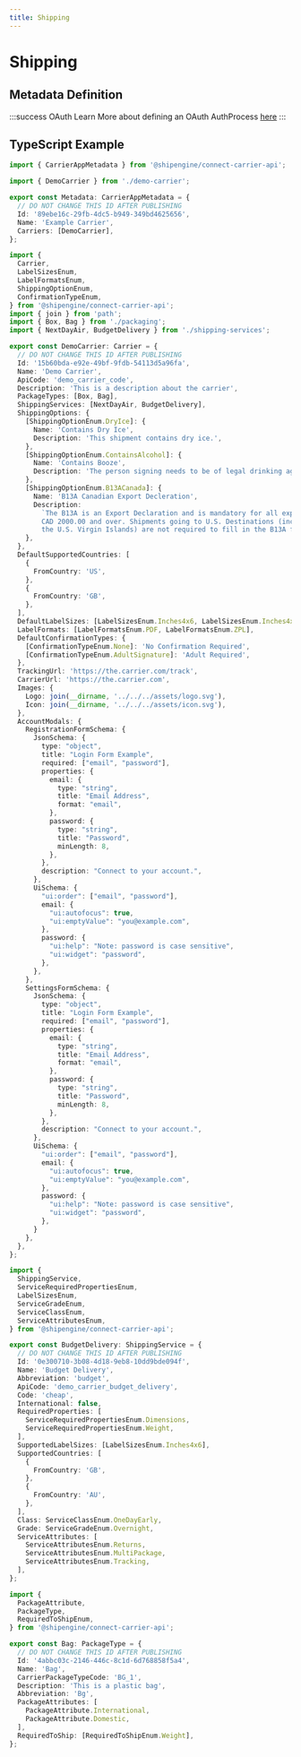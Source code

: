 ```yaml
---
title: Shipping
---
```

# Shipping


## Metadata Definition
<JsonSchema
  schema={Schema}
/>

:::success OAuth
Learn More about defining an OAuth AuthProcess [here](../oauth/index.md)
:::

## TypeScript Example


```TypeScript App
import { CarrierAppMetadata } from '@shipengine/connect-carrier-api';

import { DemoCarrier } from './demo-carrier';

export const Metadata: CarrierAppMetadata = {
  // DO NOT CHANGE THIS ID AFTER PUBLISHING
  Id: '89ebe16c-29fb-4dc5-b949-349bd4625656',
  Name: 'Example Carrier',
  Carriers: [DemoCarrier],
};
```
```TypeScript Carrier
import {
  Carrier,
  LabelSizesEnum,
  LabelFormatsEnum,
  ShippingOptionEnum,
  ConfirmationTypeEnum,
} from '@shipengine/connect-carrier-api';
import { join } from 'path';
import { Box, Bag } from './packaging';
import { NextDayAir, BudgetDelivery } from './shipping-services';

export const DemoCarrier: Carrier = {
  // DO NOT CHANGE THIS ID AFTER PUBLISHING
  Id: '15b60bda-e92e-49bf-9fdb-54113d5a96fa',
  Name: 'Demo Carrier',
  ApiCode: 'demo_carrier_code',
  Description: 'This is a description about the carrier',
  PackageTypes: [Box, Bag],
  ShippingServices: [NextDayAir, BudgetDelivery],
  ShippingOptions: {
    [ShippingOptionEnum.DryIce]: {
      Name: 'Contains Dry Ice',
      Description: 'This shipment contains dry ice.',
    },
    [ShippingOptionEnum.ContainsAlcohol]: {
      Name: 'Contains Booze',
      Description: 'The person signing needs to be of legal drinking age',
    },
    [ShippingOptionEnum.B13ACanada]: {
      Name: 'B13A Canadian Export Decleration',
      Description:
        `The B13A is an Export Declaration and is mandatory for all export shipments valued at
        CAD 2000.00 and over. Shipments going to U.S. Destinations (including Puerto Rico and 
        the U.S. Virgin Islands) are not required to fill in the B13A form.`,
    },
  },
  DefaultSupportedCountries: [
    {
      FromCountry: 'US',
    },
    {
      FromCountry: 'GB',
    },
  ],
  DefaultLabelSizes: [LabelSizesEnum.Inches4x6, LabelSizesEnum.Inches4x8],
  LabelFormats: [LabelFormatsEnum.PDF, LabelFormatsEnum.ZPL],
  DefaultConfirmationTypes: {
    [ConfirmationTypeEnum.None]: 'No Confirmation Required',
    [ConfirmationTypeEnum.AdultSignature]: 'Adult Required',
  },
  TrackingUrl: 'https://the.carrier.com/track',
  CarrierUrl: 'https://the.carrier.com',
  Images: {
    Logo: join(__dirname, '../../../assets/logo.svg'),
    Icon: join(__dirname, '../../../assets/icon.svg'),
  },
  AccountModals: {
    RegistrationFormSchema: {
      JsonSchema: {
        type: "object",
        title: "Login Form Example",
        required: ["email", "password"],
        properties: {
          email: {
            type: "string",
            title: "Email Address",
            format: "email",
          },
          password: {
            type: "string",
            title: "Password",
            minLength: 8,
          },
        },
        description: "Connect to your account.",
      },
      UiSchema: {
        "ui:order": ["email", "password"],
        email: {
          "ui:autofocus": true,
          "ui:emptyValue": "you@example.com",
        },
        password: {
          "ui:help": "Note: password is case sensitive",
          "ui:widget": "password",
        },
      },
    },
    SettingsFormSchema: {
      JsonSchema: {
        type: "object",
        title: "Login Form Example",
        required: ["email", "password"],
        properties: {
          email: {
            type: "string",
            title: "Email Address",
            format: "email",
          },
          password: {
            type: "string",
            title: "Password",
            minLength: 8,
          },
        },
        description: "Connect to your account.",
      },
      UiSchema: {
        "ui:order": ["email", "password"],
        email: {
          "ui:autofocus": true,
          "ui:emptyValue": "you@example.com",
        },
        password: {
          "ui:help": "Note: password is case sensitive",
          "ui:widget": "password",
        },
      }
    },
  },
};
```
```TypeScript Shipping Service
import {
  ShippingService,
  ServiceRequiredPropertiesEnum,
  LabelSizesEnum,
  ServiceGradeEnum,
  ServiceClassEnum,
  ServiceAttributesEnum,
} from '@shipengine/connect-carrier-api';

export const BudgetDelivery: ShippingService = {
  // DO NOT CHANGE THIS ID AFTER PUBLISHING
  Id: '0e300710-3b08-4d18-9eb8-10dd9bde094f',
  Name: 'Budget Delivery',
  Abbreviation: 'budget',
  ApiCode: 'demo_carrier_budget_delivery',
  Code: 'cheap',
  International: false,
  RequiredProperties: [
    ServiceRequiredPropertiesEnum.Dimensions,
    ServiceRequiredPropertiesEnum.Weight,
  ],
  SupportedLabelSizes: [LabelSizesEnum.Inches4x6],
  SupportedCountries: [
    {
      FromCountry: 'GB',
    },
    {
      FromCountry: 'AU',
    },
  ],
  Class: ServiceClassEnum.OneDayEarly,
  Grade: ServiceGradeEnum.Overnight,
  ServiceAttributes: [
    ServiceAttributesEnum.Returns,
    ServiceAttributesEnum.MultiPackage,
    ServiceAttributesEnum.Tracking,
  ],
};
```
```TypeScript Packaging
import {
  PackageAttribute,
  PackageType,
  RequiredToShipEnum,
} from '@shipengine/connect-carrier-api';

export const Bag: PackageType = {
  // DO NOT CHANGE THIS ID AFTER PUBLISHING
  Id: '4abbc03c-2146-446c-8c1d-6d768858f5a4',
  Name: 'Bag',
  CarrierPackageTypeCode: 'BG_1',
  Description: 'This is a plastic bag',
  Abbreviation: 'Bg',
  PackageAttributes: [
    PackageAttribute.International,
    PackageAttribute.Domestic,
  ],
  RequiredToShip: [RequiredToShipEnum.Weight],
};
```
